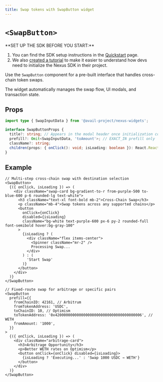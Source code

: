 ```yaml
---
title: Swap tokens with SwapButton widget
---
```



# `<SwapButton>`

<Callout type="info">
**SET UP THE SDK BEFORE YOU START:**

1. You can find the SDK setup instructions in the [Quickstart](/nexus/nexus-quickstart) page.
2. We also [created a tutorial](/nexus/nexus-examples/nexus-initialization-basic) to make it easier to understand how devs need to initialize the Nexus SDK in their project.
</Callout>

Use the `SwapButton` component for a pre-built interface that handles cross-chain token swaps.

The widget automatically manages the swap flow, UI modals, and transaction state.

## Props

```typescript showLineNumbers filename="Typescript"
import type { SwapInputData } from '@avail-project/nexus-widgets';

interface SwapButtonProps {
  title?: string; // Appears in the modal header once initialization completes
  prefill?: Omit<SwapInputData, 'toAmount'>; // EXACT_IN prefill only
  className?: string;
  children(props: { onClick(): void; isLoading: boolean }): React.ReactNode;
}
```

## Example

```tsx showLineNumbers filename="App.tsx"
// Multi-step cross-chain swap with destination selection
<SwapButton>
  {({ onClick, isLoading }) => (
    <div className="swap-card bg-gradient-to-r from-purple-500 to-blue-600 p-6 rounded-lg text-white">
      <h3 className="text-xl font-bold mb-2">Cross-Chain Swap</h3>
      <p className="mb-4">Swap tokens across any supported chains</p>
      <button
        onClick={onClick}
        disabled={isLoading}
        className="bg-white text-purple-600 px-6 py-2 rounded-full font-semibold hover:bg-gray-100"
      >
        {isLoading ? (
          <div className="flex items-center">
            <Spinner className="mr-2" />
            Processing Swap...
          </div>
        ) : (
          'Start Swap'
        )}
      </button>
    </div>
  )}
</SwapButton>

// Fixed-route swap for arbitrage or specific pairs
<SwapButton
  prefill={{
    fromChainID: 42161, // Arbitrum
    fromTokenAddress: 'USDC',
    toChainID: 10, // Optimism
    toTokenAddress: '0x4200000000000000000000000000000000000006', // WETH
    fromAmount: '1000',
  }}
>
  {({ onClick, isLoading }) => (
    <div className="arbitrage-card">
      <h3>Arbitrage Opportunity</h3>
      <p>Better WETH rates on Optimism</p>
      <button onClick={onClick} disabled={isLoading}>
        {isLoading ? 'Executing...' : 'Swap 1000 USDC → WETH'}
      </button>
    </div>
  )}
</SwapButton>
```

